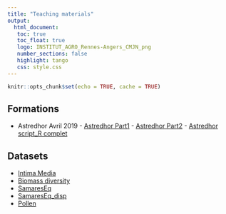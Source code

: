 ```yaml
---
title: "Teaching materials"
output: 
  html_document:
   toc: true
   toc_float: true
   logo: INSTITUT_AGRO_Rennes-Angers_CMJN_png
   number_sections: false
   highlight: tango
   css: style.css
---
```




```r
knitr::opts_chunk$set(echo = TRUE, cache = TRUE)
```
## Formations

* Astredhor Avril 2019
      - [Astredhor Part1](formation/astredhor_part1.pdf)
      - [Astredhor Part2](formation/astredhor_part2.pdf)
      - [Astredhor script_R complet](formation/astredhor_script.R)

## Datasets

* [Intima Media](datasets/Intima_Media.txt)
* [Biomass diversity](datasets/Biomass_diversity.csv)
* [SamaresEq](datasets/SamaresEq.txt)
* [SamaresEq_disp](datasets/SamaresEq_disp.csv)
* [Pollen](datasets/ss700.csv)
